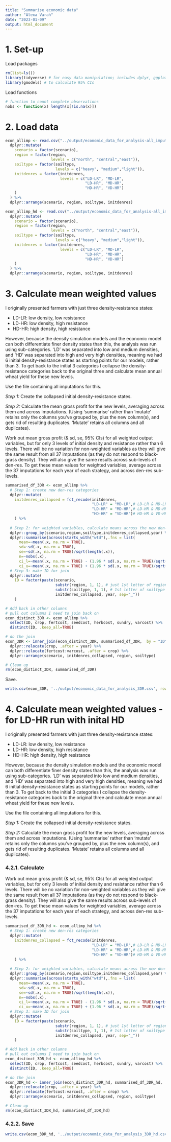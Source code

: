 ---
title: "Summarise economic data"
author: "Alexa Varah"
date: "2023-01-09"
output: html_document
---

# 1. Set-up

Load packages
```{r load-packages}
rm(list=ls())
library(tidyverse) # for easy data manipulation; includes dplyr, ggplot & more
library(gmodels) # to calculate 95% CIs
```

Load functions
```{r load-functions}
# function to count complete observations
nobs <- function(x) length(x[!is.na(x)])
```


# 2. Load data
```{r}
econ_allimp <- read.csv("../output/economic_data_for_analysis-all_imputations.csv", header = T) %>% 
  dplyr::mutate(
    scenario = factor(scenario),
    region = factor(region,
                    levels = c("north", "central","east")),
    soiltype = factor(soiltype,
                      levels = c("heavy", "medium","light")),
    initdenres = factor(initdenres,
                        levels = c("LD-LR", "MD-LR", 
                                   "LD-HR", "MD-HR", 
                                   "HD-HR", "VD-HR")
    )
  ) %>% 
  dplyr::arrange(scenario, region, soiltype, initdenres)

econ_allimp_hd <- read.csv("../output/economic_data_for_analysis-all_imputations_hd.csv", header = T) %>% 
  dplyr::mutate(
    scenario = factor(scenario),
    region = factor(region,
                    levels = c("north", "central","east")),
    soiltype = factor(soiltype,
                      levels = c("heavy", "medium","light")),
    initdenres = factor(initdenres,
                        levels = c("LD-LR", "MD-LR", 
                                   "LD-HR", "MD-HR", 
                                   "HD-HR", "VD-HR")
    )
  ) %>% 
  dplyr::arrange(scenario, region, soiltype, initdenres)
```

# 3. Calculate mean weighted values

I originally presented farmers with just three density-resistance states:  
  
* LD-LR: low density, low resistance  
* LD-HR: low density, high resistance  
* HD-HR: high density, high resistance  
  
However, because the density simulation models and the economic model can both differentiate finer density states than this, the analysis was run using sub-categories. 'LD' was separated into low and medium densities, and 'HD' was separated into high and very high densities, meaning we had 6 initial density-resistance states as starting points for our models, rather than 3. To get back to the initial 3 categories I collapse the density-resistance categories back to the original three and calculate mean annual wheat yield for these new levels.  

Use the file containing all imputations for this.  

*Step 1:* Create the collapsed initial density-resistance states.  
  
*Step 2:* Calculate the mean gross profit for the new levels, averaging across them and across imputations. (Using 'summarise' rather than 'mutate' retains only the columns you've grouped by, plus the new column(s), and gets rid of resulting duplicates. 'Mutate' retains all columns and all duplicates).  


Work out mean gross profit (& sd, se, 95% CIs) for all weighted output variables, but for only 3 levels of initial density and resistance rather than 6 levels. There will be no variation for non-weighted variables as they will give the same result from all 37 imputations (as they do not respond to black-grass density). They will also give the same results across sub-levels of den-res. To get these mean values for weighted variables, average across the 37 imputations for each year of each strategy, and across den-res sub-levels. 
```{r}
summarised_df_3DR <- econ_allimp %>% 
  # Step 1: create new den-res categories
  dplyr::mutate(
    initdenres_collapsed = fct_recode(initdenres, 
                                      "LD-LR" = "MD-LR",# LD-LR & MD-LR (best case)
                                      "LD-HR" = "MD-HR",# LD-HR & MD-HR (intermediate case) 
                                      "HD-HR" = "VD-HR")# HD-HR & VD-HR (worst case)
    ) %>% 
  
  # Step 2: for weighted variables, calculate means across the new den-res levels and across imputations
  dplyr::group_by(scenario,region,soiltype,initdenres_collapsed,year) %>% 
  dplyr::summarise(across(starts_with("wtd"),.fns = list(
      mean=~mean(.x, na.rm = TRUE), 
      sd=~sd(.x, na.rm = TRUE), 
      se=~sd(.x, na.rm = TRUE)/sqrt(length(.x)),
      n=~nobs(.x),
      ci_l=~mean(.x, na.rm = TRUE) - (1.96 * sd(.x, na.rm = TRUE)/sqrt(length(.x))),
      ci_u=~mean(.x, na.rm = TRUE) + (1.96 * sd(.x, na.rm = TRUE)/sqrt(length(.x)))))) %>% 
  # Step 3: make ID for join
  dplyr::mutate(
    ID = factor(paste(scenario, 
                      substr(region, 1, 1), # just 1st letter of region
                      substr(soiltype, 1, 1), # 1st letter of soiltype
                      initdenres_collapsed, year, sep="_"))
    )

# Add back in other columns 
# pull out columns I need to join back on
econ_distinct_3DR <- econ_allimp %>% 
  select(ID, crop, fertcost, seedcost, herbcost, sundry, varcost) %>% 
  distinct(ID, .keep_all=TRUE)

# do the join
econ_3DR <- inner_join(econ_distinct_3DR, summarised_df_3DR,  by = "ID") %>% 
  dplyr::relocate(crop, .after = year) %>%
  dplyr::relocate(fertcost:varcost, .after = crop) %>% 
  dplyr::arrange(scenario, initdenres_collapsed, region, soiltype) 

# Clean up
rm(econ_distinct_3DR, summarised_df_3DR)
```

Save.
```{r}
write.csv(econ_3DR, '../output/economic_data_for_analysis_3DR.csv', row.names = FALSE)
```



# 4. Calculate mean weighted values - for LD-HR run with inital HD

I originally presented farmers with just three density-resistance states:  
  
* LD-LR: low density, low resistance  
* LD-HR: low density, high resistance  
* HD-HR: high density, high resistance  
  
However, because the density simulation models and the economic model can both differentiate finer density states than this, the analysis was run using sub-categories. 'LD' was separated into low and medium densities, and 'HD' was separated into high and very high densities, meaning we had 6 initial density-resistance states as starting points for our models, rather than 3. To get back to the initial 3 categories I collapse the density-resistance categories back to the original three and calculate mean annual wheat yield for these new levels.  

Use the file containing all imputations for this.  

*Step 1:* Create the collapsed initial density-resistance states.  
  
*Step 2:* Calculate the mean gross profit for the new levels, averaging across them and across imputations. (Using 'summarise' rather than 'mutate' retains only the columns you've grouped by, plus the new column(s), and gets rid of resulting duplicates. 'Mutate' retains all columns and all duplicates).  


### 4.2.1. Calculate
Work out mean gross profit (& sd, se, 95% CIs) for all weighted output variables, but for only 3 levels of initial density and resistance rather than 6 levels. There will be no variation for non-weighted variables as they will give the same result from all 37 imputations (as they do not respond to black-grass density). They will also give the same results across sub-levels of den-res. To get these mean values for weighted variables, average across the 37 imputations for each year of each strategy, and across den-res sub-levels. 
```{r}
summarised_df_3DR_hd <- econ_allimp_hd %>% 
  # Step 1: create new den-res categories
  dplyr::mutate(
    initdenres_collapsed = fct_recode(initdenres, 
                                      "LD-LR" = "MD-LR",# LD-LR & MD-LR (best case)
                                      "LD-HR" = "MD-HR",# LD-HR & MD-HR (intermediate case) 
                                      "HD-HR" = "VD-HR")# HD-HR & VD-HR (worst case)
    ) %>% 
  
  # Step 2: for weighted variables, calculate means across the new den-res levels and across imputations
  dplyr::group_by(scenario,region,soiltype,initdenres_collapsed,year) %>% 
  dplyr::summarise(across(starts_with("wtd"),.fns = list(
      mean=~mean(.x, na.rm = TRUE), 
      sd=~sd(.x, na.rm = TRUE), 
      se=~sd(.x, na.rm = TRUE)/sqrt(length(.x)),
      n=~nobs(.x),
      ci_l=~mean(.x, na.rm = TRUE) - (1.96 * sd(.x, na.rm = TRUE)/sqrt(length(.x))),
      ci_u=~mean(.x, na.rm = TRUE) + (1.96 * sd(.x, na.rm = TRUE)/sqrt(length(.x)))))) %>% 
  # Step 3: make ID for join
  dplyr::mutate(
    ID = factor(paste(scenario, 
                      substr(region, 1, 1), # just 1st letter of region
                      substr(soiltype, 1, 1), # 1st letter of soiltype
                      initdenres_collapsed, year, sep="_"))
    )

# Add back in other columns 
# pull out columns I need to join back on
econ_distinct_3DR_hd <- econ_allimp_hd %>% 
  select(ID, crop, fertcost, seedcost, herbcost, sundry, varcost) %>% 
  distinct(ID, .keep_all=TRUE)

# do the join
econ_3DR_hd <- inner_join(econ_distinct_3DR_hd, summarised_df_3DR_hd,  by = "ID") %>% 
  dplyr::relocate(crop, .after = year) %>%
  dplyr::relocate(fertcost:varcost, .after = crop) %>% 
  dplyr::arrange(scenario, initdenres_collapsed, region, soiltype) 

# Clean up
rm(econ_distinct_3DR_hd, summarised_df_3DR_hd)
```

### 4.2.2. Save
```{r}
write.csv(econ_3DR_hd, '../output/economic_data_for_analysis_3DR_hd.csv', row.names = FALSE)
```
